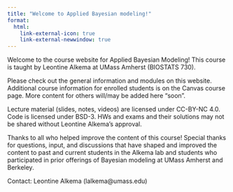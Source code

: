 ```yaml
---
title: "Welcome to Applied Bayesian modeling!"
format:
  html:
    link-external-icon: true
    link-external-newwindow: true
---
```


Welcome to the course website for Applied Bayesian Modeling! This course is taught by Leontine Alkema at UMass Amherst (BIOSTATS 730).

Please check out the general information and modules on this website. Additional course information for enrolled students is on the Canvas course page. More content for others will/may be added here "soon".

Lecture material (slides, notes, videos) are licensed under CC-BY-NC 4.0. Code is licensed under BSD-3. HWs and exams and their solutions may not be shared without Leontine Alkema's approval.

Thanks to all who helped improve the content of this course! Special thanks for questions, input, and discussions that have shaped and improved the content to past and current students in the Alkema lab and students who participated in prior offerings of Bayesian modeling at UMass Amherst and Berkeley.

Contact: Leontine Alkema (lalkema\@umass.edu)
